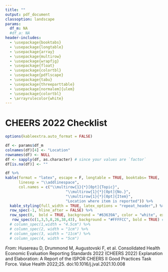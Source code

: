 ```yaml
---
title: ""
output: pdf_document
classoption: landscape
params:
  df_m: NA
  #df_a: NA
header-includes:
  - \usepackage{booktabs}
  - \usepackage{longtable}
  - \usepackage{array}
  - \usepackage{multirow}
  - \usepackage{wrapfig}
  - \usepackage{float}
  - \usepackage{colortbl}
  - \usepackage{pdflscape}
  - \usepackage{tabu}
  - \usepackage{threeparttable}
  - \usepackage[normalem]{ulem}
  - \usepackage{colortbl}
  - \arrayrulecolor{white}
---
```


# CHEERS 2022 Checklist

``` r
options(kableextra.auto_format = FALSE)

df <- params$df_m
colnames(df)[4] <- "Location"
rownames(df) <- NULL
df <- sapply(df, as.character) # since your values are `factor`
df[is.na(df)] <- ""

df %>%
kable(format = "latex", escape = F, longtable = TRUE, booktabs= TRUE,
      linesep = "\\addlinespace",
      col.names = c("\\multirow{1}{*}[0pt]{Topic}",
                           "\\multirow{1}{*}[0pt]{No.}",
                           "\\multirow{1}{*}[0pt]{Item}",
                           "Location where item is reported")) %>%
  kable_styling(full_width = TRUE, latex_options = "repeat_header",) %>%
  row_spec(-1, hline_after = FALSE) %>%
  row_spec(0,  bold = TRUE, background = "#63639A", color = "white", extra_latex_after = "\\arrayrulecolor{white}") %>%
   row_spec(c(1,3,5,8,26,38,43), background = "#FFFFCC", bold = TRUE) #%>%
  # column_spec(1,width = "4.5cm") %>%
  # column_spec(2, width = "1cm") %>%
  # column_spec(3, width = "11cm") %>%
  # column_spec(4, width = "5cm")

```

_From:_  Husereau D, Drummond M, Augustovski F, et al. Consolidated Health Economic Evaluation Reporting Standards 2022 (CHEERS 2022) Explanation and Elaboration: A Report of the ISPOR CHEERS II Good Practices Task Force. Value Health 2022;25. doi:10.1016/j.jval.2021.10.008